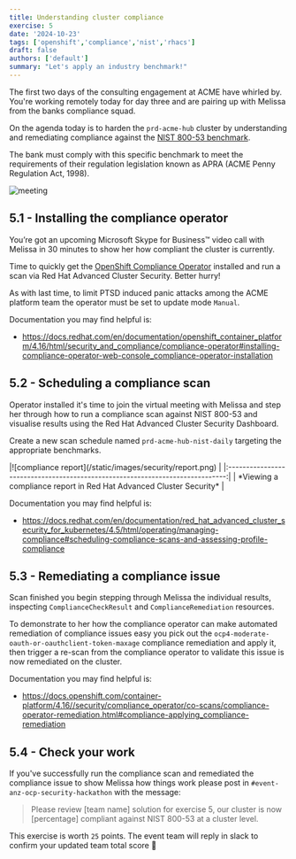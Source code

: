 ```yaml
---
title: Understanding cluster compliance
exercise: 5
date: '2024-10-23'
tags: ['openshift','compliance','nist','rhacs']
draft: false
authors: ['default']
summary: "Let's apply an industry benchmark!"
---
```


The first two days of the consulting engagement at ACME have whirled by. You're working remotely today for day three and are pairing up with Melissa from the banks compliance squad.

On the agenda today is to harden the `prd-acme-hub` cluster by understanding and remediating compliance against the [NIST 800-53 benchmark](https://nvlpubs.nist.gov/nistpubs/SpecialPublications/NIST.SP.800-53r5.pdf).

The bank must comply with this specific benchmark to meet the requirements of their regulation legislation known as APRA (ACME Penny Regulation Act, 1998).

![meeting](/static/images/security/meeting.png)


## 5.1 - Installing the compliance operator

You’re got an upcoming Microsoft Skype for Business™ video call with Melissa in 30 minutes to show her how compliant the cluster is currently.

Time to quickly get the [OpenShift Compliance Operator](https://docs.openshift.com/container-platform/4.16//security/compliance_operator/co-overview.html) installed and run a scan via Red Hat Advanced Cluster Security. Better hurry!

As with last time, to limit PTSD induced panic attacks among the ACME  platform team the operator must be set to update mode `Manual`.

Documentation you may find helpful is:

- https://docs.redhat.com/en/documentation/openshift_container_platform/4.16/html/security_and_compliance/compliance-operator#installing-compliance-operator-web-console_compliance-operator-installation


## 5.2 - Scheduling a compliance scan

Operator installed it's time to join the virtual meeting with Melissa and step her through how to run a compliance scan against NIST 800-53 and visualise results using the Red Hat Advanced Cluster Security Dashboard.

Create a new scan schedule named `prd-acme-hub-nist-daily` targeting the appropriate benchmarks.

<Zoom>
|![compliance report](/static/images/security/report.png)                       | 
|:-----------------------------------------------------------------------------:|
| *Viewing a compliance report in Red Hat Advanced Cluster Security*            |
</Zoom>

Documentation you may find helpful is:

- https://docs.redhat.com/en/documentation/red_hat_advanced_cluster_security_for_kubernetes/4.5/html/operating/managing-compliance#scheduling-compliance-scans-and-assessing-profile-compliance


## 5.3 - Remediating a compliance issue

Scan finished you begin stepping through Melissa the individual results, inspecting `ComplianceCheckResult` and `ComplianceRemediation` resources.

To demonstrate to her how the compliance operator can make automated remediation of compliance issues easy you pick out the `ocp4-moderate-oauth-or-oauthclient-token-maxage` compliance remediation and apply it, then trigger a re-scan from the compliance operator to validate this issue is now remediated on the cluster.

Documentation you may find helpful is:

- https://docs.openshift.com/container-platform/4.16//security/compliance_operator/co-scans/compliance-operator-remediation.html#compliance-applying_compliance-remediation


## 5.4 - Check your work

If you've successfully run the compliance scan and remediated the compliance issue to show Melissa how things work please post in `#event-anz-ocp-security-hackathon` with the message:

> Please review [team name] solution for exercise 5, our cluster is now [percentage] compliant against NIST 800-53 at a cluster level.

This exercise is worth `25` points. The event team will reply in slack to confirm your updated team total score 🎉 

